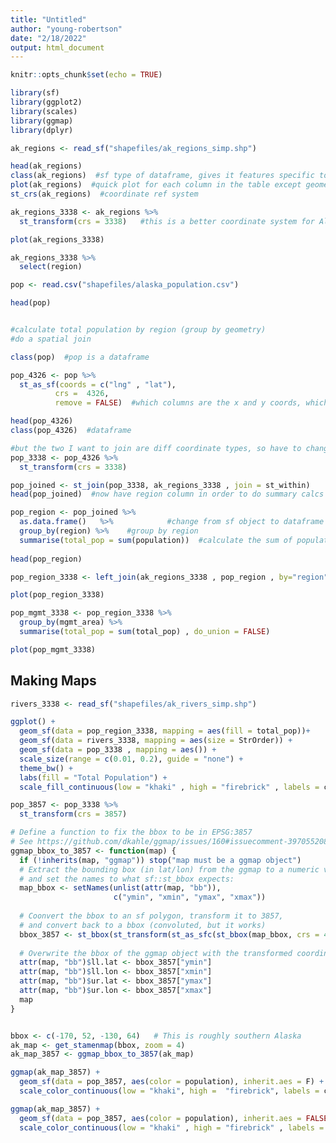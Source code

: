 ```yaml
---
title: "Untitled"
author: "young-robertson"
date: "2/18/2022"
output: html_document
---
```


```r
knitr::opts_chunk$set(echo = TRUE)
```

```r
library(sf)
library(ggplot2)
library(scales)
library(ggmap)
library(dplyr)

```


```r
ak_regions <- read_sf("shapefiles/ak_regions_simp.shp")

head(ak_regions)
class(ak_regions)  #sf type of dataframe, gives it features specific to geospatial vector data
plot(ak_regions)  #quick plot for each column in the table except geometry column
st_crs(ak_regions)  #coordinate ref system

```

```r
ak_regions_3338 <- ak_regions %>% 
  st_transform(crs = 3338)   #this is a better coordinate system for Alaska

plot(ak_regions_3338)

ak_regions_3338 %>% 
  select(region)

```

```r
pop <- read.csv("shapefiles/alaska_population.csv")

head(pop)


#calculate total population by region (group by geometry)
#do a spatial join

class(pop)  #pop is a dataframe

```

```r
pop_4326 <- pop %>% 
  st_as_sf(coords = c("lng" , "lat"), 
          crs =  4326,
          remove = FALSE)  #which columns are the x and y coords, which coordinate system we're in (crs) WGS84 is a good guess (crs = 4326) have to read in the data in the project it's already in and THEN transform it (st_transform)

head(pop_4326)
class(pop_4326)  #dataframe

#but the two I want to join are diff coordinate types, so have to change the population data to a type that can be merged with the geometry data
pop_3338 <- pop_4326 %>% 
  st_transform(crs = 3338)

pop_joined <- st_join(pop_3338, ak_regions_3338 , join = st_within)
head(pop_joined)  #now have region column in order to do summary calcs
```

```r
pop_region <- pop_joined %>% 
  as.data.frame()   %>%            #change from sf object to dataframe
  group_by(region) %>%    #group by region
  summarise(total_pop = sum(population))  #calculate the sum of population by region
  
head(pop_region)

pop_region_3338 <- left_join(ak_regions_3338 , pop_region , by="region")

plot(pop_region_3338)
```

```r
pop_mgmt_3338 <- pop_region_3338 %>% 
  group_by(mgmt_area) %>% 
  summarise(total_pop = sum(total_pop) , do_union = FALSE)

plot(pop_mgmt_3338)
```

## Making Maps

```r
rivers_3338 <- read_sf("shapefiles/ak_rivers_simp.shp")
```


```r
ggplot() +
  geom_sf(data = pop_region_3338, mapping = aes(fill = total_pop))+
  geom_sf(data = rivers_3338, mapping = aes(size = StrOrder)) +
  geom_sf(data = pop_3338 , mapping = aes()) +
  scale_size(range = c(0.01, 0.2), guide = "none") +
  theme_bw() +
  labs(fill = "Total Population") +
  scale_fill_continuous(low = "khaki" , high = "firebrick" , labels = comma)

```

```r
pop_3857 <- pop_3338 %>%
  st_transform(crs = 3857)

# Define a function to fix the bbox to be in EPSG:3857
# See https://github.com/dkahle/ggmap/issues/160#issuecomment-397055208
ggmap_bbox_to_3857 <- function(map) {
  if (!inherits(map, "ggmap")) stop("map must be a ggmap object")
  # Extract the bounding box (in lat/lon) from the ggmap to a numeric vector, 
  # and set the names to what sf::st_bbox expects:
  map_bbox <- setNames(unlist(attr(map, "bb")), 
                       c("ymin", "xmin", "ymax", "xmax"))
  
  # Coonvert the bbox to an sf polygon, transform it to 3857, 
  # and convert back to a bbox (convoluted, but it works)
  bbox_3857 <- st_bbox(st_transform(st_as_sfc(st_bbox(map_bbox, crs = 4326)), 3857))
  
  # Overwrite the bbox of the ggmap object with the transformed coordinates 
  attr(map, "bb")$ll.lat <- bbox_3857["ymin"]
  attr(map, "bb")$ll.lon <- bbox_3857["xmin"]
  attr(map, "bb")$ur.lat <- bbox_3857["ymax"]
  attr(map, "bb")$ur.lon <- bbox_3857["xmax"]
  map
}


bbox <- c(-170, 52, -130, 64)   # This is roughly southern Alaska
ak_map <- get_stamenmap(bbox, zoom = 4)
ak_map_3857 <- ggmap_bbox_to_3857(ak_map)

ggmap(ak_map_3857) + 
  geom_sf(data = pop_3857, aes(color = population), inherit.aes = F) +
  scale_color_continuous(low = "khaki", high =  "firebrick", labels = comma)

ggmap(ak_map_3857) + 
  geom_sf(data = pop_3857, aes(color = population), inherit.aes = FALSE) +
  scale_color_continuous(low = "khaki" , high = "firebrick" , labels = comma)
```

